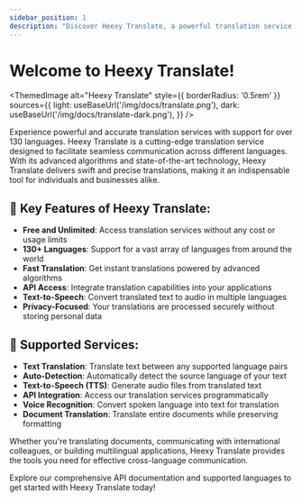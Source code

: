 ---
sidebar_position: 1
description: "Discover Heexy Translate, a powerful translation service supporting over 130 languages with fast and accurate translations."
---

# Welcome to Heexy Translate!
<ThemedImage
  alt="Heexy Translate"
  style={{ borderRadius: '0.5rem' }}
  sources={{
    light: useBaseUrl('/img/docs/translate.png'),
    dark: useBaseUrl('/img/docs/translate-dark.png'),
  }}
/>

Experience powerful and accurate translation services with support for over 130 languages.
Heexy Translate is a cutting-edge translation service designed to facilitate seamless communication across different languages. With its advanced algorithms and state-of-the-art technology, Heexy Translate delivers swift and precise translations, making it an indispensable tool for individuals and businesses alike.

## 🚀 Key Features of Heexy Translate:

- **Free and Unlimited**: Access translation services without any cost or usage limits
- **130+ Languages**: Support for a vast array of languages from around the world
- **Fast Translation**: Get instant translations powered by advanced algorithms
- **API Access**: Integrate translation capabilities into your applications
- **Text-to-Speech**: Convert translated text to audio in multiple languages
- **Privacy-Focused**: Your translations are processed securely without storing personal data

## 👀 Supported Services:

- **Text Translation**: Translate text between any supported language pairs
- **Auto-Detection**: Automatically detect the source language of your text
- **Text-to-Speech (TTS)**: Generate audio files from translated text
- **API Integration**: Access our translation services programmatically
- **Voice Recognition**: Convert spoken language into text for translation
- **Document Translation**: Translate entire documents while preserving formatting

Whether you're translating documents, communicating with international colleagues, or building multilingual applications, Heexy Translate provides the tools you need for effective cross-language communication.

Explore our comprehensive API documentation and supported languages to get started with Heexy Translate today!
